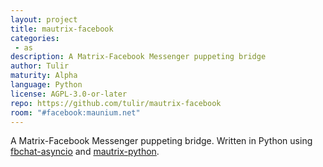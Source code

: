 ```yaml
---
layout: project
title: mautrix-facebook
categories: 
 - as
description: A Matrix-Facebook Messenger puppeting bridge
author: Tulir
maturity: Alpha
language: Python
license: AGPL-3.0-or-later
repo: https://github.com/tulir/mautrix-facebook
room: "#facebook:maunium.net"
---
```


A Matrix-Facebook Messenger puppeting bridge. Written in Python using [fbchat-asyncio](https://github.com/tulir/fbchat-asyncio) and [mautrix-python](https://matrix.org/docs/projects/sdk/mautrix-python.html).


